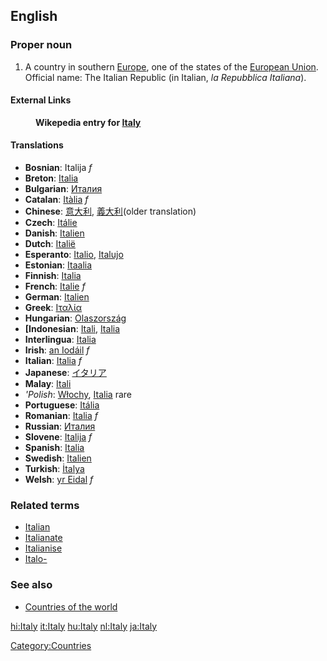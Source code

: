 ==English==
===Proper noun===
# A country in southern [[Europe]], one of the states of the [[European Union]]. Official name: The Italian Republic (in Italian, ''la Repubblica Italiana'').

====External Links====
:'''Wikepedia entry for [[w:Italy|Italy]]'''

====Translations====
*'''Bosnian''': Italija ''f''
*'''Breton''': [[Italia]]
*'''Bulgarian''': [[Италия]]
*'''Catalan''': [[Itàlia]] ''f''
*'''Chinese''': [[意大利]], [[義大利]](older translation)
*'''Czech''': [[Itálie]]
*'''Danish''': [[Italien]]
*'''Dutch''': [[Italië]]
*'''Esperanto''': [[Italio]], [[Italujo]]
*'''Estonian''': [[Itaalia]]
*'''Finnish''': [[Italia]]
*'''French''': [[Italie]] ''f''
*'''German''': [[Italien]]
*'''Greek''': [[Ιταλία]]
*'''Hungarian''': [[Olaszország]]
*'''[Indonesian''': [[Itali]], [[Italia]]
*'''Interlingua''': [[Italia]]
*'''Irish''': [[an Iodáil]] ''f''
*'''Italian''': [[Italia]] ''f''
*'''Japanese''': [[イタリア]]
*'''Malay''': [[Itali]]
*'''Polish'': [[Włochy]], [[Italia]] rare
*'''Portuguese''': [[Itália]]
*'''Romanian''': [[Italia]] ''f''
*'''Russian''': [[Италия]]
*'''Slovene''': [[Italija]] ''f''
*'''Spanish''': [[Italia]]
*'''Swedish''': [[Italien]]
*'''Turkish''': [[İtalya]]
*'''Welsh''': [[yr Eidal]] ''f''

===Related terms===
*[[Italian]]
*[[Italianate]]
*[[Italianise]]
*[[Italo-]]

===See also===
*[[Countries of the world]]
[[Category:Countries]]

[[hi:Italy]]
[[it:Italy]]
[[hu:Italy]]
[[nl:Italy]]
[[ja:Italy]]